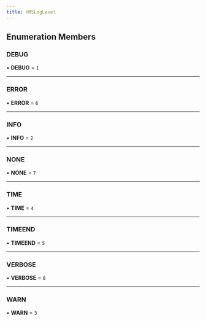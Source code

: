 ```yaml
---
title: HMSLogLevel
---
```


## Enumeration Members

### DEBUG

• **DEBUG** = `1`

---

### ERROR

• **ERROR** = `6`

---

### INFO

• **INFO** = `2`

---

### NONE

• **NONE** = `7`

---

### TIME

• **TIME** = `4`

---

### TIMEEND

• **TIMEEND** = `5`

---

### VERBOSE

• **VERBOSE** = `0`

---

### WARN

• **WARN** = `3`
